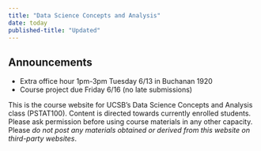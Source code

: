 ```yaml
---
title: "Data Science Concepts and Analysis"
date: today
published-title: "Updated"
---
```


::: {.callout-note}
## Announcements
* Extra office hour 1pm-3pm Tuesday 6/13 in Buchanan 1920
* Course project due Friday 6/16 (no late submissions)
:::

This is the course website for UCSB's Data Science Concepts and Analysis class (PSTAT100). Content is directed towards currently enrolled students. Please ask permission before using course materials in any other capacity. Please *do not post any materials obtained or derived from this website on third-party websites*.